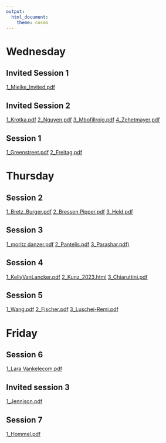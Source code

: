 ---
output:
  html_document: 
    theme: cosmo
---
# Wednesday

## Invited Session 1

[1_Mielke_Invited.pdf](./presentations/Day 1 - Wednesday/Invited Session I/1_Mielke_Invited.pdf)

## Invited Session 2

[1_Krotka.pdf](./presentations/Day 1 - Wednesday/Invited Session II/1_Krotka.pdf)
[2_Nguyen.pdf](./presentations/Day 1 - Wednesday/Invited Session II/2_Nguyen.pdf)
[3_Mbofillroig.pdf](./presentations/Day 1 - Wednesday/Invited Session II/3_Mbofillroig.pdf)
[4_Zehetmayer.pdf](./presentations/Day 1 - Wednesday/Invited Session II/4_Zehetmayer.pdf)

## Session 1

[1_Greenstreet.pdf](./presentations/Day 1 - Wednesday/Session I/1_Greenstreet.pdf)
[2_Freitag.pdf](./presentations/Day 1 - Wednesday/Session I/2_Freitag.pdf)

# Thursday

## Session 2

[1_Bretz_Burger.pdf](./presentations/Day 2 - Thursday/Session II/1_Bretz_Burger.pdf)
[2_Bressen Pipper.pdf](./presentations/Day 2 - Thursday/Session II/2_Bressen Pipper.pdf)
[3_Held.pdf](./presentations/Day 2 - Thursday/Session II/3_Held.pdf)

## Session 3

[1_moritz danzer.pdf](./presentations/Day 2 - Thursday/Session III/1_moritz danzer.pdf)
[2_Pantelis.pdf](./presentations/Day 2 - Thursday/Session III/2_Pantelis.pdf)
[3_Parashar.pdf)](./presentations/Day 2 - Thursday/Session III/3_Parashar.pdf)

## Session 4

[1_KellyVanLancker.pdf](./presentations/Day 2 - Thursday/Session IV/1_KellyVanLancker.pdf)
[2_Kunz_2023.html](./presentations/Day 2 - Thursday/Session IV/2_Kunz_2023.html)
[3_Chiaruttini.pdf](./presentations/Day 2 - Thursday/Session IV/3_Chiaruttini.pdf)

## Session 5

[1_Wang.pdf](./presentations/Day 2 - Thursday/Session V/1_Wang.pdf)
[2_Fischer.pdf](./presentations/Day 2 - Thursday/Session V/2_Fischer.pdf)
[3_Luschei-Remi.pdf](./presentations/Day 2 - Thursday/Session V/3_Luschei-Remi.pdf)

# Friday

## Session 6

[1_Lara Vankelecom.pdf](./presentations/Day 3 - Friday/Session VI/1_Lara Vankelecom.pdf)

## Invited session 3


[1_Jennison.pdf](./presentations/Day 3 - Friday/Invited Session III/1_Jennison.pdf)

## Session 7

[1_Hommel.pdf](./presentations/Day 3 - Friday/Session VII/1_Hommel.pdf)








